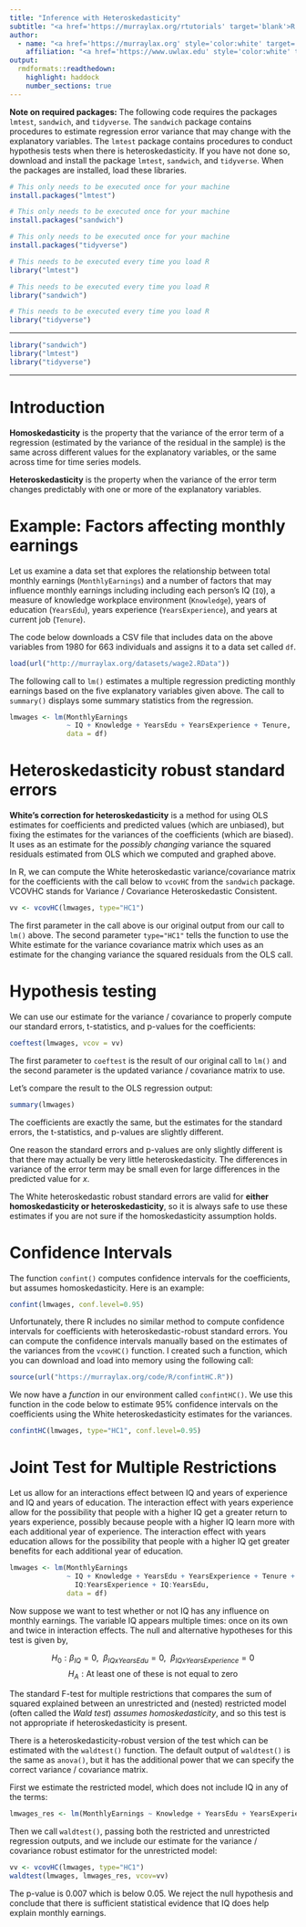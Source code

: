 ```yaml
---
title: "Inference with Heteroskedasticity"
subtitle: "<a href='https://murraylax.org/rtutorials' target='blank'>R Tutorials for Applied Statistics</a>"
author: 
  - name: "<a href='https://murraylax.org' style='color:white' target='blank'>James M. Murray, Ph.D.</a>"
    affiliation: "<a href='https://www.uwlax.edu' style='color:white' target='blank'>University of Wisconsin - La Crosse</a><br/><a href='https://murraylax.org/rtutorials' style='color:white; font-weight: bold;' target='blank'>R Tutorials for Applied Statistics</a>"
output:
  rmdformats::readthedown:
    highlight: haddock
    number_sections: true
---
```


**Note on required packages:**  The following code requires the packages `lmtest`, `sandwich`, and `tidyverse`. The `sandwich` package contains procedures to estimate regression error variance that may change with the explanatory variables. The `lmtest` package contains procedures to conduct hypothesis tests when there is heteroskedasticity. If you have not done so, download and install the package `lmtest`, `sandwich`, and `tidyverse`. When the packages are installed, load these libraries.


```r
# This only needs to be executed once for your machine
install.packages("lmtest") 

# This only needs to be executed once for your machine
install.packages("sandwich")

# This only needs to be executed once for your machine
install.packages("tidyverse")

# This needs to be executed every time you load R
library("lmtest")

# This needs to be executed every time you load R
library("sandwich") 

# This needs to be executed every time you load R
library("tidyverse") 
```

* * *

```r
library("sandwich")
library("lmtest")
library("tidyverse")
```

* * * * 

# Introduction 

**Homoskedasticity** is the property that the variance of the error term of a regression (estimated by the variance of the residual in the sample) is the same across different values for the explanatory variables, or the same across time for time series models.

**Heteroskedasticity** is the property when the variance of the error term changes predictably with one or more of the explanatory variables.

# Example: Factors affecting monthly earnings 

Let us examine a data set that explores the relationship between total monthly earnings (`MonthlyEarnings`) and a number of factors that may influence monthly earnings including including each person's IQ (`IQ`), a measure of knowledge workplace environment (`Knowledge`), years of education (`YearsEdu`), years experience (`YearsExperience`), and years at current job (`Tenure`).

The code below downloads a CSV file that includes data on the above variables from 1980 for 663 individuals and assigns it to a data set called `df`.  

```r
load(url("http://murraylax.org/datasets/wage2.RData"))
```

The following call to `lm()` estimates a multiple regression predicting monthly earnings based on the five explanatory variables given above.  The call to `summary()` displays some summary statistics from the regression.

```r
lmwages <- lm(MonthlyEarnings 
              ~ IQ + Knowledge + YearsEdu + YearsExperience + Tenure,
              data = df)
```

# Heteroskedasticity robust standard errors 

**White's correction for heteroskedasticity** is a method for using OLS estimates for coefficients and predicted values (which are unbiased), but fixing the estimates for the variances of the coefficients (which are biased).  It uses as an estimate for the *possibly changing* variance the squared residuals estimated from OLS which we computed and graphed above.

In R, we can compute the White heteroskedastic variance/covariance matrix for the coefficients with the call below to `vcovHC` from the `sandwich` package. VCOVHC stands for Variance / Covariance Heteroskedastic Consistent.
```r
vv <- vcovHC(lmwages, type="HC1")
```

The first parameter in the call above is our original output from our call to `lm()` above.  The second parameter `type="HC1"` tells the function to use the White estimate for the variance covariance matrix which uses as an estimate for the changing variance the squared residuals from the OLS call.

# Hypothesis testing 

We can use our estimate for the variance / covariance to properly compute our standard errors, t-statistics, and p-values for the coefficients:

```r
coeftest(lmwages, vcov = vv)
```

The first parameter to `coeftest` is the result of our original call to `lm()` and the second parameter is the updated variance / covariance matrix to use.

Let's compare the result to the OLS regression output:
```r
summary(lmwages)
```

The coefficients are exactly the same, but the estimates for the standard errors, the t-statistics, and p-values are slightly different.

One reason the standard errors and p-values are only slightly different is that there may actually be very little heteroskedasticity.  The differences in variance of the error term may be small even for large differences in the predicted value for $x$.

The White heteroskedastic robust standard errors are valid for **either homoskedasticity or heteroskedasticity**, so it is always safe to use these estimates if you are not sure if the homoskedasticity assumption holds.

# Confidence Intervals 

The function `confint()` computes confidence intervals for the coefficients, but assumes homoskedasticity.  Here is an example:

```r
confint(lmwages, conf.level=0.95)
```

Unfortunately, there R includes no similar method to compute confidence intervals for coefficients with heteroskedastic-robust standard errors. You can compute the confidence intervals manually based on the estimates of the variances from the `vcovHC()` function. I created such a function, which you can download and load into memory using the following call:

```r
source(url("https://murraylax.org/code/R/confintHC.R"))
```

We now have a *function* in our environment called `confintHC()`. We use this function in the code below to estimate 95\% confidence intervals on the coefficients using the White heteroskedasticity estimates for the variances.

```r
confintHC(lmwages, type="HC1", conf.level=0.95)
```

# Joint Test for Multiple Restrictions 

Let us allow for an interactions effect between IQ and years of experience and IQ and years of education. The interaction effect with years experience allow for the possibility that people with a higher IQ get a greater return to years experience, possibly because people with a higher IQ learn more with each additional year of experience. The interaction effect with years education allows for the possibility that people with a higher IQ get greater benefits for each additional year of education.

```r
lmwages <- lm(MonthlyEarnings 
              ~ IQ + Knowledge + YearsEdu + YearsExperience + Tenure +
                IQ:YearsExperience + IQ:YearsEdu,
              data = df)
```

Now suppose we want to test whether or not IQ has any influence on monthly earnings.  The variable IQ appears multiple times: once on its own and twice in interaction effects.  The null and alternative hypotheses for this test is given by,

$$ H_0: \beta_{IQ} = 0,~~ \beta_{IQxYearsEdu} = 0,~~ \beta_{IQxYearsExperience} = 0 $$
$$ H_A: \mbox{At least one of these is not equal to zero} $$

The standard F-test for multiple restrictions that compares the sum of squared explained between an unrestricted and (nested) restricted model (often called the *Wald test*) *assumes homoskedasticity*, and so this test is not appropriate if heteroskedasticity is present.  

There is a heteroskedasticity-robust version of the test which can be estimated with the `waldtest()` function.  The default output of `waldtest()` is the same as `anova()`, but it has the additional power that we can specify the correct variance / covariance matrix.

First we estimate the restricted model, which does not include IQ in any of the terms:

```r
lmwages_res <- lm(MonthlyEarnings ~ Knowledge + YearsEdu + YearsExperience + Tenure, data = df)
```

Then we call `waldtest()`, passing both the restricted and unrestricted regression outputs, and we include our estimate for the variance / covariance robust estimator for the unrestricted model:

```r
vv <- vcovHC(lmwages, type="HC1")
waldtest(lmwages, lmwages_res, vcov=vv)
```

The p-value is 0.007 which is below 0.05.  We reject the null hypothesis and conclude that there is sufficient statistical evidence that IQ does help explain monthly earnings.
